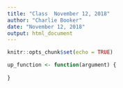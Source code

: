 ```yaml
---
title: "Class  November 12, 2018"
author: "Charlie Booker"
date: "November 12, 2018"
output: html_document
---
```


```r
knitr::opts_chunk$set(echo = TRUE)
```

```r
up_function <- function(argument) {
  
}
```

